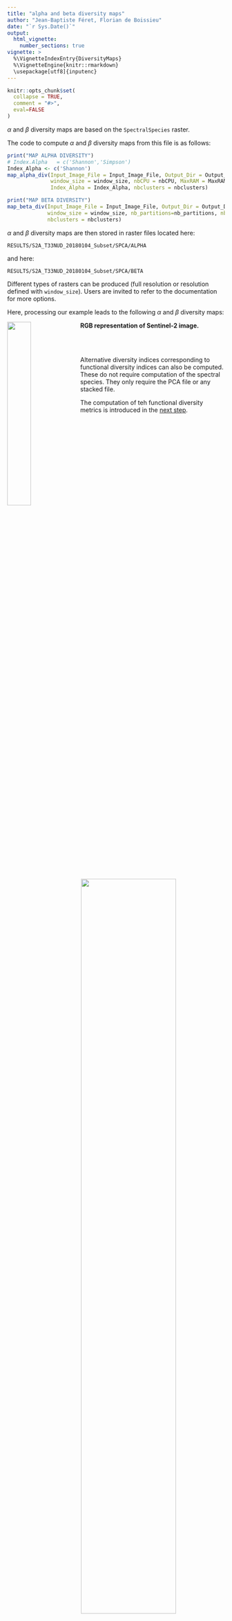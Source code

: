 ```yaml
---
title: "alpha and beta diversity maps"
author: "Jean-Baptiste Féret, Florian de Boissieu"
date: "`r Sys.Date()`"
output:
  html_vignette:
    number_sections: true
vignette: >
  %\VignetteIndexEntry{DiversityMaps}
  %\VignetteEngine{knitr::rmarkdown}
  \usepackage[utf8]{inputenc}
---
```


```r
knitr::opts_chunk$set(
  collapse = TRUE,
  comment = "#>",
  eval=FALSE
)
```

$\alpha$ and $\beta$ diversity maps are based on the `SpectralSpecies` raster.

The code to compute $\alpha$ and $\beta$ diversity maps from this file is as follows:

```r
print("MAP ALPHA DIVERSITY")
# Index.Alpha   = c('Shannon','Simpson')
Index_Alpha <- c('Shannon')
map_alpha_div(Input_Image_File = Input_Image_File, Output_Dir = Output_Dir, TypePCA = TypePCA,
              window_size = window_size, nbCPU = nbCPU, MaxRAM = MaxRAM,
              Index_Alpha = Index_Alpha, nbclusters = nbclusters)

print("MAP BETA DIVERSITY")
map_beta_div(Input_Image_File = Input_Image_File, Output_Dir = Output_Dir, TypePCA = TypePCA,
             window_size = window_size, nb_partitions=nb_partitions, nbCPU = nbCPU, MaxRAM = MaxRAM,
             nbclusters = nbclusters)
```

$\alpha$ and $\beta$ diversity maps are then stored in raster files located here:

  `RESULTS/S2A_T33NUD_20180104_Subset/SPCA/ALPHA`

and here:

  `RESULTS/S2A_T33NUD_20180104_Subset/SPCA/BETA`

Different types of rasters can be produced (full resolution or resolution defined with `window_size`). Users are invited to refer to the documentation for more options.

Here, processing our example leads to the following $\alpha$ and $\beta$ diversity maps: 

<p>
  <img align="left" width="33%" height="33%" src="../man/figures/01_RGB_S2A_T33NUD_20180104_Subset.png">
  <img align="right" width="66%" height="66%" src="../man/figures/03_AlphaBeta.png">
</p>


__RGB representation of Sentinel-2 image.__


</br></br>


Alternative diversity indices corresponding to functional diversity indices can also be computed. These do not require computation of the spectral species. They only require the PCA file or any stacked file. 


The computation of teh functional diversity metrics is introduced in the [next step](https://jbferet.github.io/biodivMapR/articles/biodivMapR_7.html){target="_blank"}.
